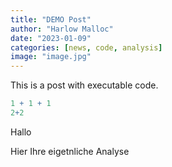 ```yaml
---
title: "DEMO Post"
author: "Harlow Malloc"
date: "2023-01-09"
categories: [news, code, analysis]
image: "image.jpg"
---
```


This is a post with executable code.

```r
1 + 1 + 1 
2+2
```

Hallo 

Hier Ihre eigetnliche Analyse


